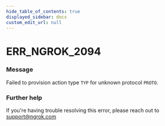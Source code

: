 ```yaml
---
hide_table_of_contents: true
displayed_sidebar: docs
custom_edit_url: null
---
```



# ERR_NGROK_2094

### Message

Failed to provision action type `TYP` for unknown protocol `PROTO`.

### Further help

If you're having trouble resolving this error, please reach out to [support@ngrok.com](mailto:support@ngrok.com?subject=Help%20with%20ERR_NGROK_2094)

<ErrorDetails error="err_ngrok_2094" />
